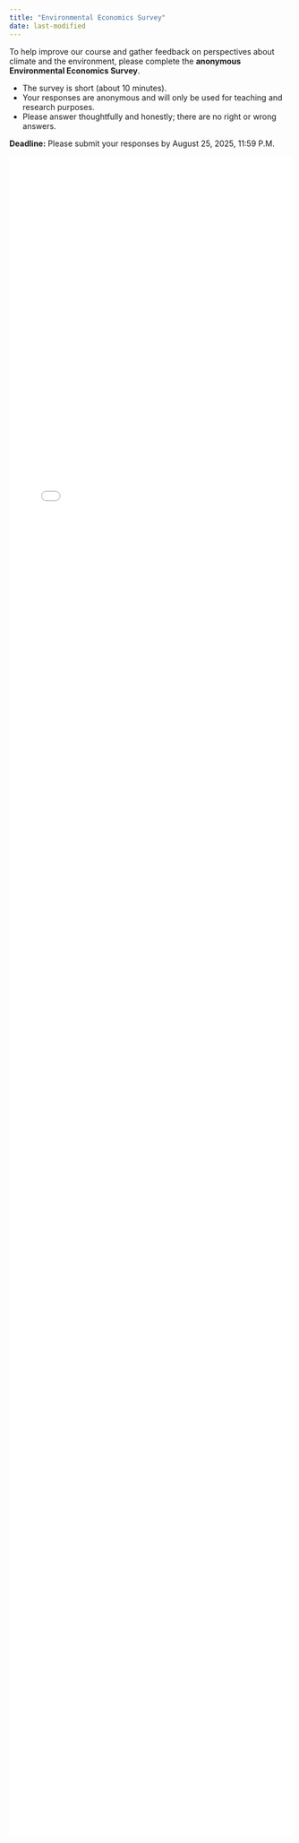 ```yaml
---
title: "Environmental Economics Survey"
date: last-modified
---
```


To help improve our course and gather feedback on perspectives about climate and the environment, please complete the **anonymous Environmental Economics Survey**.  

- The survey is short (about 10 minutes).  
- Your responses are anonymous and will only be used for teaching and research purposes.  
- Please answer thoughtfully and honestly; there are no right or wrong answers.  

**Deadline:** Please submit your responses by August 25, 2025, 11:59 P.M.

<iframe id="contentFrame" width="100%" height="3000px" frameborder="0" scrolling="no" src="econ340-env-survey.html" style="overflow-y: hidden;">
</iframe>
